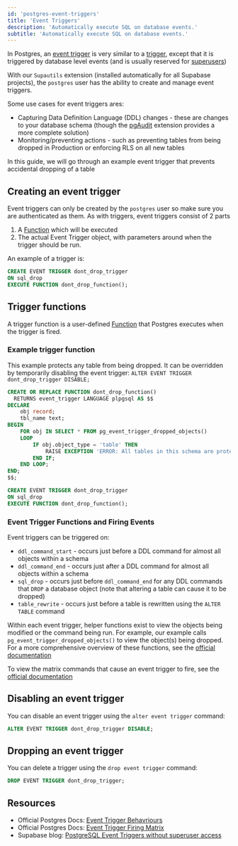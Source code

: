 ```yaml
---
id: 'postgres-event-triggers'
title: 'Event Triggers'
description: 'Automatically execute SQL on database events.'
subtitle: 'Automatically execute SQL on database events.'
---
```


In Postgres, an [event trigger](https://www.postgresql.org/docs/current/event-triggers.html) is very similar to a [trigger](/docs/guides/database/postgres/triggers), except that it is triggered by database level events (and is usually reserved for [superusers](/docs/guides/database/postgres/roles-superuser))

With our `Supautils` extension (installed automatically for all Supabase projects), the `postgres` user has the ability to create and manage event triggers.

Some use cases for event triggers ares:
- Capturing Data Definition Language (DDL) changes - these are changes to your database schema (though the [pgAudit](/docs/guides/database/extensions/pgaudit) extension provides a more complete solution)
- Monitoring/preventing actions - such as preventing tables from being dropped in Production or enforcing RLS on all new tables

In this guide, we will go through an example event trigger that prevents accidental dropping of a table

## Creating an event trigger

Event triggers can only be created by the `postgres` user so make sure you are authenticated as them. As with triggers, event triggers consist of 2 parts

1. A [Function](/docs/guides/database/functions) which will be executed
2. The actual Event Trigger object, with parameters around when the trigger should be run.

An example of a trigger is:

```sql
CREATE EVENT TRIGGER dont_drop_trigger
ON sql_drop
EXECUTE FUNCTION dont_drop_function();
```

## Trigger functions

A trigger function is a user-defined [Function](/docs/guides/database/functions) that Postgres executes when the trigger is fired.

### Example trigger function

This example protects any table from being dropped. It can be overridden by temporarily disabling the event trigger: `ALTER EVENT TRIGGER dont_drop_trigger DISABLE;`

```sql
CREATE OR REPLACE FUNCTION dont_drop_function()
  RETURNS event_trigger LANGUAGE plpgsql AS $$
DECLARE
    obj record;
    tbl_name text;
BEGIN
    FOR obj IN SELECT * FROM pg_event_trigger_dropped_objects()
    LOOP
        IF obj.object_type = 'table' THEN
            RAISE EXCEPTION 'ERROR: All tables in this schema are protected and cannot be dropped';
        END IF;
    END LOOP;
END;
$$;

CREATE EVENT TRIGGER dont_drop_trigger
ON sql_drop
EXECUTE FUNCTION dont_drop_function();
```

### Event Trigger Functions and Firing Events

Event triggers can be triggered on:
- `ddl_command_start` - occurs just before a DDL command for almost all objects within a schema
- `ddl_command_end` - occurs just after a DDL command for almost all objects within a schema
- `sql_drop` - occurs just before `ddl_command_end` for any DDL commands that `DROP` a database object (note that altering a table can cause it to be dropped)
- `table_rewrite` - occurs just before a table is rewritten using the `ALTER TABLE` command

Within each event trigger, helper functions exist to view the objects being modified or the command being run. For example, our example calls `pg_event_trigger_dropped_objects()` to view the object(s) being dropped. For a more comprehensive overview of these functions, see the [official documentation](https://www.postgresql.org/docs/current/event-trigger-definition.html)

To view the matrix commands that cause an event trigger to fire, see the [official documentation](https://www.postgresql.org/docs/current/event-trigger-matrix.html)


## Disabling an event trigger

You can disable an event trigger using the `alter event trigger` command:

```sql
ALTER EVENT TRIGGER dont_drop_trigger DISABLE;
```

## Dropping an event trigger

You can delete a trigger using the `drop event trigger` command:

```sql
DROP EVENT TRIGGER dont_drop_trigger;
```

## Resources

- Official Postgres Docs: [Event Trigger Behavriours](https://www.postgresql.org/docs/current/event-trigger-definition.html)
- Official Postgres Docs: [Event Trigger Firing Matrix](https://www.postgresql.org/docs/current/event-trigger-matrix.html)
- Supabase blog: [PostgreSQL Event Triggers without superuser access](https://supabase.com/blog/event-triggers-wo-superuser)
